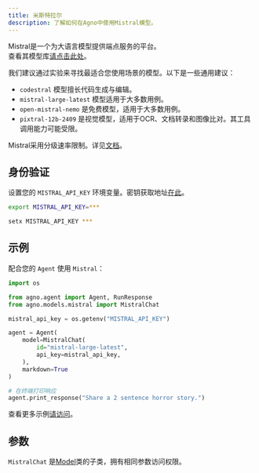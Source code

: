 ```yaml
---
title: 米斯特拉尔
description: 了解如何在Agno中使用Mistral模型。
---
```

Mistral是一个为大语言模型提供端点服务的平台。  
查看其模型库[请点击此处](https://docs.mistral.ai/getting-started/models/models_overview/)。

我们建议通过实验来寻找最适合您使用场景的模型。以下是一些通用建议：

- `codestral` 模型擅长代码生成与编辑。
- `mistral-large-latest` 模型适用于大多数用例。
- `open-mistral-nemo` 是免费模型，适用于大多数用例。
- `pixtral-12b-2409` 是视觉模型，适用于OCR、文档转录和图像比对。其工具调用能力可能受限。

Mistral采用分级速率限制。详见[文档](https://docs.mistral.ai/deployment/laplateforme/tier/)。

## 身份验证

设置您的 `MISTRAL_API_KEY` 环境变量。密钥获取地址[在此](https://console.mistral.ai/api-keys/)。

<CodeGroup>

```bash Mac
export MISTRAL_API_KEY=***
```

```bash Windows
setx MISTRAL_API_KEY ***
```

</CodeGroup>

## 示例

配合您的 `Agent` 使用 `Mistral`：

<CodeGroup>

```python agent.py
import os

from agno.agent import Agent, RunResponse
from agno.models.mistral import MistralChat

mistral_api_key = os.getenv("MISTRAL_API_KEY")

agent = Agent(
    model=MistralChat(
        id="mistral-large-latest",
        api_key=mistral_api_key,
    ),
    markdown=True
)

# 在终端打印响应
agent.print_response("Share a 2 sentence horror story.")

```

</CodeGroup>

<Note> 查看更多示例[请访问](../examples/models/mistral)。 </Note>

## 参数

<Snippet file="model-mistral-params.mdx" />

`MistralChat` 是[Model](/reference/models/model)类的子类，拥有相同参数访问权限。